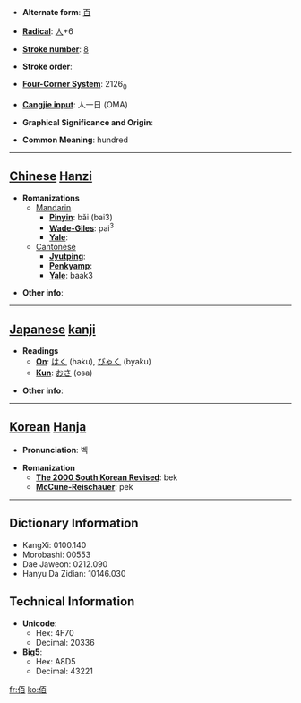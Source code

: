 * '''Alternate form''': [[百]]

* '''[[Wiktionary:Chinese radical index| Radical]]''': [[Wiktionary:Chinese radical index 人|人]]+6

* '''[[Wiktionary:Chinese total strokes index|Stroke number]]''': [[Wiktionary:Chinese total strokes index 8|8]]

* '''Stroke order''': 

* '''[[Wiktionary:Chinese four corner index|Four-Corner System]]''': 2126<sub>0</sub>

* '''[[Wiktionary:Chinese Cangjie index|Cangjie input]]''': 人一日 (OMA)

* '''Graphical Significance and Origin''': 

* '''Common Meaning''': hundred

----

== [[Chinese]] [[Hanzi]] ==

* '''Romanizations'''
** [[Mandarin]]
*** '''[[Pinyin]]''': bǎi (bai3)
*** '''[[Wade-Giles]]''': pai<sup>3</sup>
*** '''[[Yale]]''': 
**[[Cantonese]]
***'''[[Jyutping]]''':
***'''[[Penkyamp]]''': 
***'''[[Yale]]''': baak3

* '''Other info''': 

----

== [[Japanese]] [[kanji]] ==

* '''Readings'''
** '''[[On]]''': [[はく]] (haku), [[びゃく]] (byaku)
** '''[[Kun]]''': [[おさ]] (osa)

* '''Other info''':  

----

== [[Korean]] [[Hanja]] ==

* '''Pronunciation''': 벡

* '''Romanization'''
** '''[[The 2000 South Korean Revised Romanization|The 2000 South Korean Revised]]''': bek
** '''[[McCune-Reischauer]]''': pek

----

== Dictionary Information ==

* KangXi: 0100.140
* Morobashi: 00553
* Dae Jaweon: 0212.090
* Hanyu Da Zidian: 10146.030

== Technical Information ==

* '''Unicode''':
** Hex: 4F70
** Decimal: 20336
* '''Big5''':
** Hex: A8D5
** Decimal: 43221

[[fr:佰]]
[[ko:佰]]